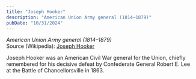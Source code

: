 ```yaml
---
title: "Joseph Hooker"
description: "American Union Army general (1814–1879)"
pubDate: "10/31/2024"
---
```


*American Union Army general (1814–1879)*  
Source (Wikipedia): [Joseph Hooker][1]

Joseph Hooker was an American Civil War general for the Union, chiefly remembered for his decisive defeat by Confederate General Robert E. Lee at the Battle of Chancellorsville in 1863.

[1]: https://en.wikipedia.org/wiki/Joseph_Hooker
